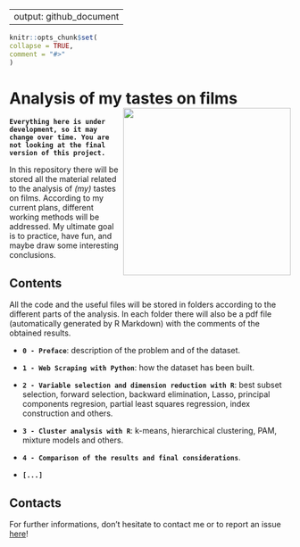 
---
  output: github_document
---
  
  <!-- README.md is generated from README.Rmd. Please edit that file -->
  
  ```r
knitr::opts_chunk$set(
  collapse = TRUE,
  comment = "#>"
)
```
# Analysis of my tastes on films <img src="f_a_logo.jpeg" align="right" width="300" />

**`Everything here is under development, so it may change over time. You are not looking at the final version of this project.`**

In this repository there will be stored all the material related to the analysis of *(my)* tastes on films. According to my current plans, different working methods will be addressed. My ultimate goal is to practice, have fun, and maybe draw some interesting conclusions.

## Contents

All the code and the useful files will be stored in folders according to the different parts of the analysis. In each folder there will also be a pdf file (automatically generated by R Markdown) with the comments of the obtained results.

- **`0 - Preface`**: description of the problem and of the dataset.

- **`1 - Web Scraping with Python`**: how the dataset has been built.

- **`2 - Variable selection and dimension reduction with R`**: best subset selection, forward selection, backward elimination, Lasso, principal components regresion, partial least squares regression, index construction and others.

- **`3 - Cluster analysis with R`**: k-means, hierarchical clustering, PAM, mixture models and others.

- **`4 - Comparison of the results and final considerations`**.

- **`[...]`**

## Contacts

For further informations, don't hesitate to contact me or to report an issue [here](https://github.com/PaoloDalena/film_analysis/issues)!
